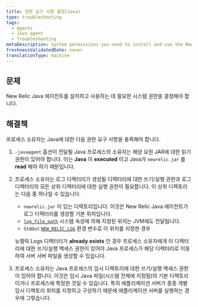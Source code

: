 ```yaml
---
title: 권한 요구 사항 결정(Java)
type: troubleshooting
tags:
  - Agents
  - Java agent
  - Troubleshooting
metaDescription: System permissions you need to install and use the New Relic PHP agent.
freshnessValidatedDate: never
translationType: machine
---
```


## 문제

New Relic Java 에이전트를 설치하고 사용하는 데 필요한 시스템 권한을 결정해야 합니다.

## 해결책

프로세스 소유자는 Java에 대한 다음 권한 요구 사항을 충족해야 합니다.

1. `-javaagent` 옵션이 전달될 Java 프로세스의 소유자는 해양 요원 JAR에 대한 읽기 권한이 있어야 합니다. 이는 <DNT>**Java**</DNT> 이 <DNT>**executed**</DNT> 이고 Java가 `newrelic.jar` 를 <DNT>**read**</DNT> 해야 하기 때문입니다.

2. 프로세스 소유자는 로그 디렉터리가 생성될 디렉터리에 대한 쓰기/실행 권한과 로그 디렉터리의 모든 상위 디렉터리에 대한 실행 권한이 필요합니다. 이 상위 디렉토리는 다음 중 하나일 수 있습니다.

   * `newrelic.jar` 이 있는 디렉토리입니다. 이것은 New Relic Java 에이전트가 로그 디렉터리를 생성할 기본 위치입니다.
   * [`log_file_path`](/docs/agents/java-agent/configuration/java-agent-configuration-config-file#cfg-log_file_path) 시스템 속성에 의해 지정된 위치는 JVM에도 전달됩니다.
   * `StdOut` [`NEW_RELIC_LOG`](/docs/agents/java-agent/configuration/java-agent-configuration-config-file#ev-NEW_RELIC_LOG) 환경 변수로 이 위치를 지정한 경우

   뉴렐릭 Logs 디렉터리가 <DNT>**already exists**</DNT> 인 경우 프로세스 소유자에게 이 디렉터리에 대한 쓰기/실행 액세스 권한이 있어야 Java 프로세스가 해당 디렉터리로 이동하여 서버 서버 파일을 생성할 수 있습니다.

3. 프로세스 소유자는 Java 프로세스의 임시 디렉토리에 대한 쓰기/실행 액세스 권한이 있어야 합니다. 이것은 임시 Java 파일(시스템 전체에 지정됨)의 기본 디렉토리이거나 프로세스에 특정한 것일 수 있습니다. 특히 애플리케이션 서버가 종종 개별 임시 디렉토리 위치를 지정하고 구성하기 때문에 애플리케이션 서버를 실행하는 경우에 그렇습니다.
